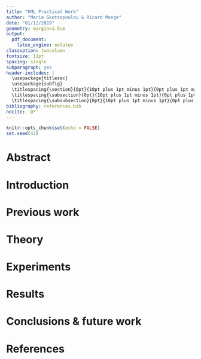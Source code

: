 ```yaml
---
title: "KML Practical Work"
author: "Maria Gkotsopoulou & Ricard Monge"
date: "01/12/2019"
geometry: margin=1.5cm
output: 
  pdf_document: 
    latex_engine: xelatex
classoption: twocolumn
fontsize: 11pt
spacing: single
subparagraph: yes
header-includes: |
  \usepackage{titlesec}
  \usepackage{subfig}
  \titlespacing{\section}{0pt}{10pt plus 1pt minus 1pt}{0pt plus 1pt minus 1pt}
  \titlespacing{\subsection}{0pt}{10pt plus 1pt minus 1pt}{0pt plus 1pt minus 1pt}
  \titlespacing{\subsubsection}{0pt}{10pt plus 1pt minus 1pt}{0pt plus 1pt minus 1pt}
bibliography: references.bib
nocite: ‘@*’
---
```


```r
knitr::opts_chunk$set(echo = FALSE)
set.seed(42)
```


# Abstract

# Introduction

# Previous work

# Theory

# Experiments

# Results

# Conclusions & future work


# References

  
